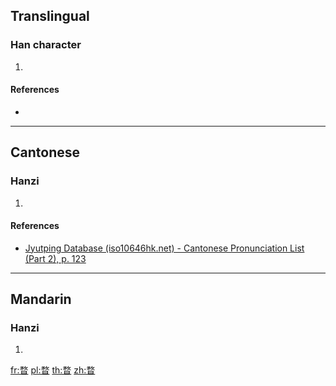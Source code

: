 {{character info/new}}
==Translingual==

===Han character===
{{Han char|rn=72|rad=日|as=09|sn=13|four=|canj=NKA|ids=⿱敄日}}

# {{defn|Han|sort=日09}}

====References====
* {{Han ref|kx=0498.160|dkj=14054|dj=0866.130|hdz=21528.020|uh=6693|ud=26259}}

----

==Cantonese==

===Hanzi===
{{yue-hanzi|jyut=[[mau6]]|y=mau6}}

# {{defn|lang=yue|sort=日09}}

====References====
* [http://www.iso10646hk.net/jp/document/download.jsp Jyutping Database (iso10646hk.net) - Cantonese Pronunciation List (Part 2), p. 123]

----

==Mandarin==

===Hanzi===
{{cmn-hanzi|pin=[[mào]] ([[mao4]])|wg=mao<sup>4</sup>}}

# {{defn|lang=cmn|sort=日09}}

[[fr:暓]]
[[pl:暓]]
[[th:暓]]
[[zh:暓]]
